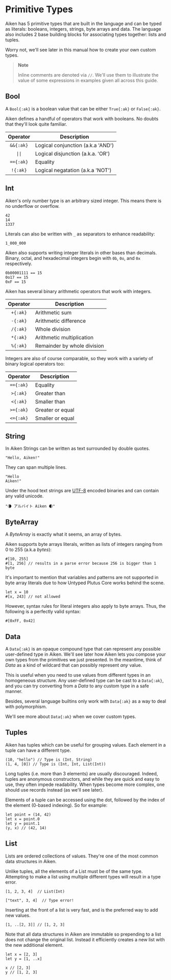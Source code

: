 # Primitive Types

Aiken has 5 primitive types that are built in the language and can be typed as literals: booleans, integers, strings, byte arrays and data. The language also includes 2 base building blocks for associating types together: lists and tuples.

Worry not, we'll see later in this manual how to create your own custom types.

> **Note**
>
> Inline comments are denoted via `//`. We'll use them to illustrate the value
> of some expressions in examples given all across this guide.

## Bool

A `Bool{:ak}` is a boolean value that can be either `True{:ak}` or `False{:ak}`.

Aiken defines a handful of operators that work with booleans. No doubts that they'll look
quite familiar.

|     Operator      | Description                       |
| :---------------: | --------------------------------- |
|     `&&{:ak}`     | Logical conjunction (a.k.a 'AND') |
| <code>\|\|</code> | Logical disjunction (a.k.a. 'OR') |
|     `=={:ak}`     | Equality                          |
|     `!{:ak}`      | Logical negatation (a.k.a 'NOT')  |

## Int

Aiken's only number type is an arbitrary sized integer. This means there is no underflow or overflow.

```aiken
42
14
1337
```

Literals can also be written with `_` as separators to enhance readability:

```ak
1_000_000
```

Aiken also supports writing integer literals in other bases than decimals. Binary, octal, and hexadecimal integers begin with `0b`, `0o`, and `0x` respectively.

```aiken
0b00001111 == 15
0o17 == 15
0xF == 15
```

Aiken has several binary arithmetic operators that work with integers.

| Operator | Description                 |
| :------: | --------------------------- |
| `+{:ak}` | Arithmetic sum              |
| `-{:ak}` | Arithmetic difference       |
| `/{:ak}` | Whole division              |
| `*{:ak}` | Arithmetic multiplication   |
| `%{:ak}` | Remainder by whole division |

Integers are also of course comparable, so they work with a variety of binary logical operators too:

| Operator  | Description      |
| :-------: | ---------------- |
| `=={:ak}` | Equality         |
| `>{:ak}`  | Greater than     |
| `<{:ak}`  | Smaller than     |
| `>={:ak}` | Greater or equal |
| `<={:ak}` | Smaller or equal |

## String

In Aiken Strings can be written as text surrounded by double quotes.

```aiken
"Hello, Aiken!"
```

They can span multiple lines.

```aiken
"Hello
Aiken!"
```

Under the hood text strings are [UTF-8](https://en.wikipedia.org/wiki/UTF-8) encoded binaries
and can contain any valid unicode.

```aiken
"🌘 アルバイト Aiken 🌒"
```

## ByteArray

A _ByteArray_ is exactly what it seems, an array of bytes.

Aiken supports byte arrays literals, written as lists of integers ranging from 0 to 255 (a.k.a _bytes_):

```aiken
#[10, 255]
#[1, 256] // results in a parse error because 256 is bigger than 1 byte
```

It's important to mention that variables and patterns are not supported in
byte array literals due to how Untyped Plutus Core works behind the scene.

```aiken
let x = 10
#[x, 243] // not allowed
```

However, syntax rules for literal integers also apply to byte arrays. Thus, the following is a perfectly valid syntax:

```aiken
#[0xFF, 0x42]
```

## Data

A `Data{:ak}` is an opaque compound type that can represent any possible user-defined type in Aiken. We'll see later how Aiken lets you compose your own types from the primitives we just presented. In the meantime, think of _Data_ as a kind of wildcard that can possibly represent _any_ value.

This is useful when you need to use values from different types in an homogeneous structure. Any user-defined type can be cast to a `Data{:ak}`, and you can try converting from a _Data_ to any custom type in a safe manner.

Besides, several language builtins only work with `Data{:ak}` as a way to deal with polymorphism.

We'll see more about `Data{:ak}` when we cover custom types.

## Tuples

Aiken has tuples which can be useful for grouping values. Each element in a tuple can have a different type.

```aiken
(10, "hello") // Type is (Int, String)
(1, 4, [0]) // Type is (Int, Int, List(Int))
```

Long tuples (i.e. more than 3 elements) are usually discouraged. Indeed, tuples are anonymous constructors, and while they are quick and easy to use, they often impede readability. When types become more complex, one should use records instead (as we'll see later).

Elements of a tuple can be accessed using the dot, followed by the index of the element (0-based indexing). So for example:

```aiken
let point = (14, 42)
let x = point.0
let y = point.1
(y, x) // (42, 14)
```

## List

Lists are ordered collections of values. They're one of the most common data structures in Aiken.

Unlike tuples, all the elements of a List must be of the same type. Attempting to make a list using multiple
different types will result in a type error.

```aiken
[1, 2, 3, 4]  // List(Int)

["text", 3, 4]  // Type error!
```

Inserting at the front of a list is very fast, and is the preferred way to add new values.

```aiken
[1, ..[2, 3]] // [1, 2, 3]
```

Note that all data structures in Aiken are immutable so prepending to a list does not change the original list. Instead it efficiently creates a new list with the new additional element.

```
let x = [2, 3]
let y = [1, ..x]

x // [2, 3]
y // [1, 2, 3]
```
